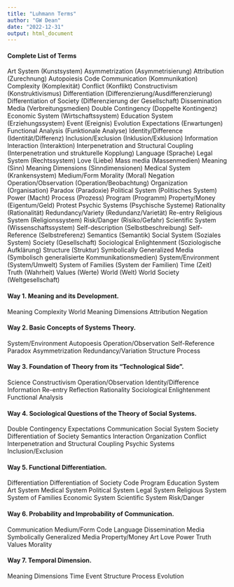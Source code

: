 ```yaml
---
title: "Luhmann Terms"
author: "GW Dean"
date: "2022-12-31"
output: html_document
---
```

#### Complete List of Terms
Art System (Kunstsystem)
Asymmetrization (Asymmetrisierung)
Attribution (Zurechnung)
Autopoiesis
Code 
Communication (Kommunikation) 
Complexity (Komplexität)
Conflict (Konflikt) 
Constructivism (Konstruktivismus) 
Differentiation (Differenzierung/Ausdifferenzierung)
Differentiation of Society (Differenzierung der Gesellschaft)
Dissemination Media (Verbreitungsmedien)
Double Contingency (Doppelte Kontingenz)
Economic System (Wirtschaftssystem)
Education System (Erziehungssystem)
Event (Ereignis)
Evolution
Expectations (Erwartungen)
Functional Analysis (Funktionale Analyse)
Identity/Difference (Identität/Differenz)
Inclusion/Exclusion (Inklusion/Exklusion) 
Information
Interaction (Interaktion) 
Interpenetration and Structural Coupling (Interpenetration und strukturelle Kopplung) 
Language (Sprache)
Legal System (Rechtssystem) 
Love (Liebe)
Mass media (Massenmedien) 
Meaning (Sinn)
Meaning Dimensions (Sinndimensionen) 
Medical System (Krankensystem) 
Medium/Form
Morality (Moral) 
Negation
Operation/Observation (Operation/Beobachtung) Organization (Organisation) 
Paradox (Paradoxie) 
Political System (Politisches System) 
Power (Macht)
Process (Prozess) 
Program (Programm)
Property/Money (Eigentum/Geld) 
Protest
Psychic Systems (Psychische Systeme)
Rationality (Rationalität)
Redundancy/Variety (Redundanz/Varietät) 
Re-entry
Religious System (Religionssystem) 
Risk/Danger (Risiko/Gefahr) 
Scientific System (Wissenschaftssystem) 
Self-description (Selbstbeschreibung)
Self-Reference (Selbstreferenz) 
Semantics (Semantik)
Social System (Soziales System) 
Society (Gesellschaft) 
Sociological Enlightenment (Soziologische Aufklärung) 
Structure (Struktur)
Symbolically Generalized Media (Symbolisch generalisierte Kommunikationsmedien) 
System/Environment (System/Umwelt) 
System of Families (System der Familien) 
Time (Zeit)
Truth (Wahrheit) 
Values (Werte)
World (Welt)
World Society (Weltgesellschaft)

#### Way 1. Meaning and its Development.
Meaning
Complexity
World
Meaning Dimensions
Attribution
Negation

#### Way 2. Basic Concepts of Systems Theory.
System/Environment
Autopoesis
Operation/Observation
Self-Reference
Paradox
Asymmetrization
Redundancy/Variation
Structure
Process

#### Way 3. Foundation of Theory from its "Technological Side".
Science
Constructivism
Operation/Observation
Identity/Difference
Information
Re-entry
Reflection
Rationality
Sociological Enlightenment
Functional Analysis

#### Way 4. Sociological Questions of the Theory of Social Systems.
Double Contingency
Expectations
Communication
Social System
Society
Differentiation of Society
Semantics
Interaction
Organization
Conflict
Interpenetration and Structural Coupling
Psychic Systems
Inclusion/Exclusion

#### Way 5. Functional Differentiation.
Differentiation
Differentiation of Society
Code
Program
Education System
Art System
Medical System
Political System
Legal System
Religious System
System of Families
Economic System
Scientific System
Risk/Danger

#### Way 6. Probability and Improbability of Communication.
Communication
Medium/Form
Code
Language
Dissemination Media
Symbolically Generalized Media
Property/Money
Art
Love
Power
Truth
Values
Morality

#### Way 7. Temporal Dimension.
Meaning Dimensions
Time
Event
Structure
Process
Evolution